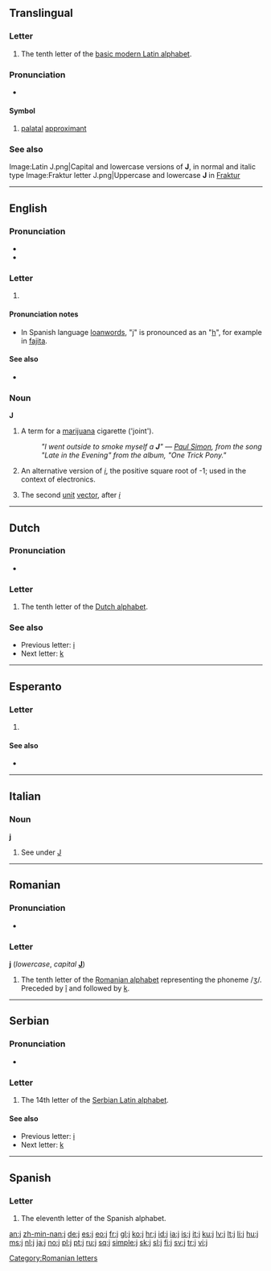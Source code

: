 {{Basic Latin character info|image=[[Image:LetterJ.svg|50px]]|name=LATIN SMALL LETTER J|hex=6A}}
{{also|J|յ|Appendix:Variations of "j"}}
==Translingual==
{{wikipedia}}

===Letter===
{{mul-letter|upper=J|lower=j|script=Latn}}

# The tenth letter of the [[Appendix:Latin script|basic modern Latin alphabet]].

===Pronunciation===
* {{audio|Palatal_approximant.ogg|IPA}}

====Symbol====
{{rfc-level|Symbol at L4+ not in L3 Ety section|lang=mul}}
{{infl|mul|symbol}}
# {{context|[[w:IPA|IPA]]}} [[palatal]] [[approximant]]

===See also===
{{Latn-script}}
{{Letter
|page=J
|NATO=Juliet
|Morse=·–––
|Character=J0
|Braille=⠚}}
<gallery caption="Letter styles" perrow=3>
Image:Latin J.png|Capital and lowercase versions of '''J''', in normal and italic type
Image:Fraktur letter J.png|Uppercase and lowercase '''J''' in [[Fraktur]]
</gallery>

----

==English==

===Pronunciation===
* {{audio|en-us-j.ogg|Audio (US)}}
* {{audio|En-uk-j.ogg|Audio (UK)}}

===Letter===
{{en-letter|upper=J|lower=j}}

# {{Latn-def|en|letter|10|jay}}

====Pronunciation notes====
* In Spanish language [[loanword]]s, "j" is pronounced as an "[[h]]", for example in [[fajita]].

====See also====
* {{list|en|Latin script letters}}

===Noun===
'''J'''

# {{slang}} A term for a [[marijuana]] cigarette ('joint').
#: ''"I went outside to smoke myself a '''J'''" &mdash; [[w:Paul Simon (musician)|Paul Simon]], from the song "Late in the Evening" from the album, "One Trick Pony."''
# {{mathematics}} An alternative version of ''[[i]]'', the positive square root of -1; used in the context of electronics.
# {{mathematics}} The second [[unit]] [[vector]], after ''[[i]]''

----

==Dutch==

===Pronunciation===
* {{sense|letter name}} {{IPA|/jeː/|lang=nl}}

===Letter===
{{infl|nl|letter|lower case||upper case|J}}

# The tenth letter of the [[Dutch alphabet]].

===See also===
* Previous letter: [[i#Dutch|i]]
* Next letter: [[k#Dutch|k]]

----

==Esperanto==

===Letter===
{{eo-letter|upper=J|lower=j}}

# {{Latn-def|eo|letter|13|jo}}

====See also====
* {{list|eo|Latin script letters}}

----

==Italian==

===Noun===
'''j''' {{m|f|inv}}

# See under [[J#Italian|J]]

----

==Romanian==

===Pronunciation===
* {{IPA|/ʒe/|lang=ro}}

===Letter===
'''j''' (''lowercase'', ''capital'' '''[[J]]''')

# The tenth letter of the [[Romanian alphabet]] representing the phoneme /ʒ/. Preceded by [[î]] and followed by [[k]].

[[Category:Romanian letters]]

----

==Serbian==

===Pronunciation===
* {{qualifier|phoneme}} {{IPA|/j/|lang=sr}}

===Letter===
{{infl|sr|letter|lower case||upper case|J}}

# The 14th letter of the [[Serbian Latin alphabet]].

====See also====
* Previous letter: [[i#Serbian|i]]
* Next letter: [[k#Serbian|k]]

----

==Spanish==

===Letter===
{{infl|es|letter|lower case||upper case|J}}

# The eleventh letter of the Spanish alphabet.

[[an:j]]
[[zh-min-nan:j]]
[[de:j]]
[[es:j]]
[[eo:j]]
[[fr:j]]
[[gl:j]]
[[ko:j]]
[[hr:j]]
[[id:j]]
[[ia:j]]
[[is:j]]
[[it:j]]
[[ku:j]]
[[lv:j]]
[[lt:j]]
[[li:j]]
[[hu:j]]
[[ms:j]]
[[nl:j]]
[[ja:j]]
[[no:j]]
[[pl:j]]
[[pt:j]]
[[ru:j]]
[[sq:j]]
[[simple:j]]
[[sk:j]]
[[sl:j]]
[[fi:j]]
[[sv:j]]
[[tr:j]]
[[vi:j]]